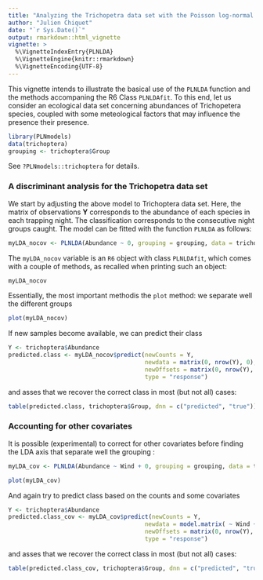 ```yaml
---
title: "Analyzing the Trichopetra data set with the Poisson log-normal LDA model"
author: "Julien Chiquet"
date: "`r Sys.Date()`"
output: rmarkdown::html_vignette
vignette: >
  %\VignetteIndexEntry{PLNLDA}
  %\VignetteEngine{knitr::rmarkdown}
  %\VignetteEncoding{UTF-8}
---
```


This vignette intends to illustrate the basical use of the `PLNLDA` function and the methods accompaning the R6 Class `PLNLDAfit`. To this end, let us consider an ecological data set concerning abundances of Trichopetera species, coupled with some meteological factors that may influence the presence their presence.

```r
library(PLNmodels)
data(trichoptera)
grouping <- trichoptera$Group
```

See `?PLNmodels::trichoptera` for details. 

### A discriminant analysis for the Trichopetra data set

We start by adjusting the above model to Trichoptera data set. Here, the matrix of observations $\mathbf{Y}$ corresponds to the abundance of each species in each trapping night. The classification corresponds to the consecutive night groups caught. The model can be fitted with the function `PLNLDA` as follows:

```r
myLDA_nocov <- PLNLDA(Abundance ~ 0, grouping = grouping, data = trichoptera)
```

The `myLDA_nocov` variable is an `R6` object with class `PLNLDAfit`, which comes with a couple of methods, as recalled when printing such an object:

```r
myLDA_nocov
```

Essentially, the most important methodis the `plot` method: we separate well the different groups
```r
plot(myLDA_nocov)
```

If new samples become available, we can predict their class
```r
Y <- trichoptera$Abundance
predicted.class <- myLDA_nocov$predict(newCounts = Y, 
                                       newdata = matrix(0, nrow(Y), 0), 
                                       newOffsets = matrix(0, nrow(Y), ncol(Y)), 
                                       type = "response")
```
and asses that we recover the correct class in most (but not all) cases:
```r
table(predicted.class, trichoptera$Group, dnn = c("predicted", "true"))
```



### Accounting for other covariates 

It is possible (experimental) to correct for other covariates before finding the LDA axis that separate well the grouping :
```r
myLDA_cov <- PLNLDA(Abundance ~ Wind + 0, grouping = grouping, data = trichoptera)
```

```r
plot(myLDA_cov)
```

And again try to predict class based on the counts and some covariates
```r
Y <- trichoptera$Abundance
predicted.class_cov <- myLDA_cov$predict(newCounts = Y, 
                                       newdata = model.matrix( ~ Wind + 0, trichoptera), 
                                       newOffsets = matrix(0, nrow(Y), ncol(Y)), 
                                       type = "response")
```
and asses that we recover the correct class in most (but not all) cases:
```r
table(predicted.class_cov, trichoptera$Group, dnn = c("predicted", "true"))
```
